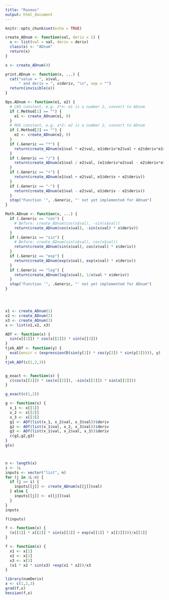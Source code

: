 ```yaml
---
title: "Rasmus"
output: html_document
---
```


```r
knitr::opts_chunk$set(echo = TRUE)
```


```r


create_ADnum <- function(val, deriv = 1) {
  x <- list(val = val, deriv = deriv)
  class(x) <- "ADnum"
  return(x)
}

x <- create_ADnum(4)

print.ADnum <- function(x, ...) {
  cat("value = ", x$val,
      " and deriv = ", x$deriv, "\n", sep = "")
  return(invisible(x))
}

Ops.ADnum <- function(e1, e2) {
  # LHS constant, e.g. 2*x: e1 is a number 2, convert to ADnum
  if (.Method[1] == "") {
    e1 <- create_ADnum(e1, 0)
  }
  # RHS constant, e.g. x*2: e2 is a number 2, convert to ADnum
  if (.Method[2] == "") {
    e2 <- create_ADnum(e2, 0)
  }
  if (.Generic == "*") {
    return(create_ADnum(e1$val * e2$val, e1$deriv*e2$val + e2$deriv*e1$val))
  }
  if (.Generic == "/") {
    return(create_ADnum(e1$val / e2$val, (e1$deriv*e2$val - e2$deriv*e1$val)/(e2$val)^2))
  }
  if (.Generic == "+") {
    return(create_ADnum(e1$val + e2$val, e1$deriv + e2$deriv))
  }
  if (.Generic == "-") {
    return(create_ADnum(e1$val - e2$val, e1$deriv - e2$deriv))
  }
  stop("Function '", .Generic, "' not yet implemented for ADnum")
}

Math.ADnum <- function(x, ...) {
  if (.Generic == "cos") {
    # Before: create_ADnum(cos(x$val), -sin(x$val))
    return(create_ADnum(cos(x$val), -sin(x$val) * x$deriv))
  }
  if (.Generic == "sin") {
    # Before: create_ADnum(sin(x$val), cos(x$val))
    return(create_ADnum(sin(x$val), cos(x$val) * x$deriv))
  }
  if (.Generic == "exp") {
    return(create_ADnum(exp(x$val), exp(x$val) * x$deriv))
  }
  if (.Generic == "log") {
    return(create_ADnum(log(x$val), 1/x$val * x$deriv))
  }
  stop("Function '", .Generic, "' not yet implemented for ADnum")
}




x1 <- create_ADnum(1)
x2 <- create_ADnum(2)
x3 <- create_ADnum(3)
x <- list(x1,x2, x3)

ADf <- function(x) {
  sin(x[[1]]) * cos(x[[2]]) * sin(x[[3]])
}
tjek_ADf <- function(y) {
  eval(envir = (expression(D(sin(y[1]) * cos(y[2]) * sin(y[3])))), y)
}
tjek_ADf(c(1,2,3))


g_exact <- function(x) {
  c(cos(x[[1]]) * cos(x[[2]]), -sin(x[[1]]) * sin(x[[2]]))
}

g_exact(c(1,2))

g <- function(x) {
  x_1 <- x[[1]]
  x_2 <- x[[2]]
  x_3 <- x[[3]]
  g1 <- ADf(list(x_1, x_2$val, x_3$val))$deriv
  g2 <- ADf(list(x_1$val, x_2, x_3$val))$deriv
  g3 <- ADf(list(x_1$val, x_2$val, x_3))$deriv
  c(g1,g2,g3)
}
g(x)



n <- length(x)
i <- 1L
inputs <- vector("list", n)
for (j in 1L:n) {
  if (j == i) {
    inputs[[j]] <- create_ADnum(x[[j]]$val)
  } else {
    inputs[[j]] <- x[[j]]$val
  }
}
inputs

f(inputs)

f <- function(x) {
  (x[[1]] * x[[2]] * sin(x[[3]] + exp(x[[1]] * x[[2]])))/x[[3]]
}

f <- function(x) {
  x1 <- x[1]
  x2 <- x[2]
  x3 <- x[3]
  (x1 * x2 * sin(x3) +exp(x1 * x2))/x3
}

library(numDeriv)
x <- c(1,2,3)
grad(f,x)
hessian(f,x)


```

